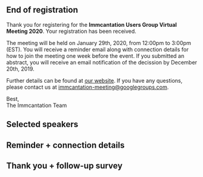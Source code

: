 ## End of registration 

Thank you for registering for the **Immcantation Users Group Virtual Meeting 2020**. Your registration has been received. 

The meeting will be held on January 29th, 2020, from 12:00pm to 3:00pm (EST). You will receive a reminder email along with connection details for how to join the meeting one week before the event. If you submitted an abstract, you will receive an email notification of the decission by December 20th, 2019.

Further details can be found at [our website](http://kleinstein.bitbucket.io/IM). If you have any questions, please contact us at [immcantation-meeting@googlegroups.com](mailto:immcantation-meeting@googlegroups.com). 

Best,  
The Immcantation Team


## Selected speakers



## Reminder + connection details



## Thank you + follow-up survey